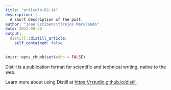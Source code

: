 ```yaml
---
title: "articulo-02-14"
description: |
  A short description of the post.
author: "Joan Estibens\tTrejos Marulanda"
date: 2022-09-30
output:
  distill::distill_article:
    self_contained: false
---
```



```r
knitr::opts_chunk$set(echo = FALSE)
```

Distill is a publication format for scientific and technical writing, native to the web.

Learn more about using Distill at <https://rstudio.github.io/distill>.



